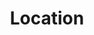 ---
individual-type: "menu-page"
position: 2
id: 2
title: "Location"
slug: "/location"
image: "img/location_hero_img.jpg"
status: ""
locations: [
    {"title": "Neues Rathaus",  "adress": "Rathausplatz 2, 79098 Freiburg im Breisgau",  "url": "https://goo.gl/maps/CiqLA7nWTKoDFgmy9", "img": "img/location_1.png"},
    {"title": "Opfinger Hütte", "adress": "Freiburger Str., 79112 Freiburg im Breisgau", "url": "https://goo.gl/maps/k54wNdbWjpwsEHXu6", "img": "img/location_2.png"},
    {"title": "Rotteckgarage",  "adress": "Rotteckring 12, 79098 Freiburg im Breisgau",  "url": "https://goo.gl/maps/MgK5CJC6AyX5DUCd9", "img": "img/location_3.png"},
    {"title": "...",            "adress": "...",                                         "url": "https://goo.gl/maps/MgK5CJC6AyX5DUCd9", "img": "img/location_4.png"}
]
---
